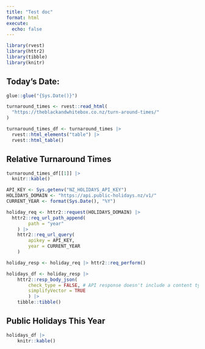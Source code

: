```yaml
---
title: "Test doc"
format: html
execute:
  echo: false
---
```


```r
library(rvest)
library(httr2)
library(tibble)
library(knitr)
```


## Today's Date:
```r
glue::glue("{Sys.Date()}")
```


```r
turnaround_times <- rvest::read_html(
  "https://theblackandwhitebox.co.nz/turn-around-times/"
)

turnaround_times_df <- turnaround_times |>
  rvest::html_elements("table") |>
  rvest::html_table()
```

## Relative Turnaround Times

```r
turnaround_times_df[[1]] |>
  knitr::kable()
```



```r
API_KEY <- Sys.getenv("NZ_HOLIDAYS_API_KEY")
HOLIDAYS_DOMAIN <- "https://api.public-holidays.nz/v1/"
CURRENT_YEAR <- format(Sys.Date(), "%Y")

holiday_req <- httr2::request(HOLIDAYS_DOMAIN) |>
  httr2::req_url_path_append(
		path = "year"
	) |> 
	httr2::req_url_query(
		apikey = API_KEY,
		year = CURRENT_YEAR
	)

holiday_resp <- holiday_req |> httr2::req_perform()

holidays_df <- holiday_resp |> 
	httr2::resp_body_json(
		check_type = FALSE, # API response doesn't include a content type for some reason. Function fails because of this, so need to force it not to check for the content type.
		simplifyVector = TRUE
		) |> 
	tibble::tibble()
```

## Public Holidays This Year
```r
holidays_df |> 
	knitr::kable()
```